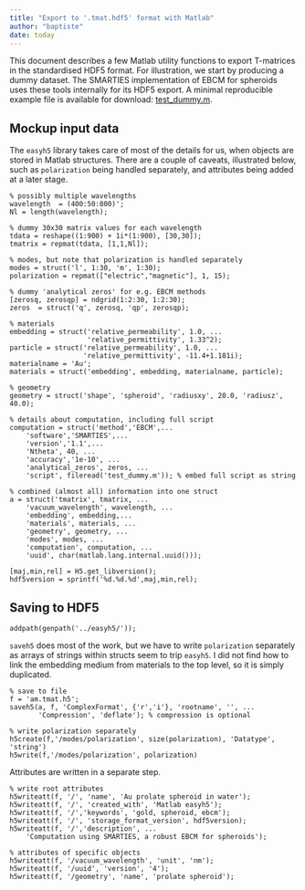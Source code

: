 ```yaml
---
title: "Export to '.tmat.hdf5' format with Matlab"
author: "baptiste"
date: today
---
```


This document describes a few Matlab utility functions to export T-matrices in the standardised HDF5 format. For illustration, we start by producing a dummy dataset. The SMARTIES implementation of EBCM for spheroids uses these tools internally for its HDF5 export. A minimal reproducible example file is available for download: [test_dummy.m](test_dummy.m).

## Mockup input data

The `easyh5` library takes care of most of the details for us, when objects are stored in Matlab structures. There are a couple of caveats, illustrated below, such as `polarization` being handled separately, and attributes being added at a later stage.

```.matlab
% possibly multiple wavelengths
wavelength  = (400:50:800)';
Nl = length(wavelength);

% dummy 30x30 matrix values for each wavelength
tdata = reshape((1:900) + 1i*(1:900), [30,30]);
tmatrix = repmat(tdata, [1,1,Nl]);

% modes, but note that polarization is handled separately
modes = struct('l', 1:30, 'm', 1:30); 
polarization = repmat(["electric","magnetic"], 1, 15);

% dummy 'analytical zeros' for e.g. EBCM methods
[zerosq, zerosqp] = ndgrid(1:2:30, 1:2:30);
zeros  = struct('q', zerosq, 'qp', zerosqp);

% materials
embedding = struct('relative_permeability', 1.0, ...
                   'relative_permittivity', 1.33^2);
particle = struct('relative_permeability', 1.0, ...
                  'relative_permittivity', -11.4+1.181i);
materialname = 'Au'; 
materials = struct('embedding', embedding, materialname, particle);

% geometry
geometry = struct('shape', 'spheroid', 'radiusxy', 20.0, 'radiusz', 40.0);

% details about computation, including full script
computation = struct('method','EBCM',...
    'software','SMARTIES',...
    'version','1.1',...
    'Ntheta', 40, ...
    'accuracy','1e-10', ...
    'analytical_zeros', zeros, ...
    'script', fileread('test_dummy.m')); % embed full script as string

% combined (almost all) information into one struct
a = struct('tmatrix', tmatrix, ...
    'vacuum_wavelength', wavelength, ...
    'embedding', embedding,...
    'materials', materials, ...
    'geometry', geometry, ...
    'modes', modes, ...
    'computation', computation, ...
    'uuid', char(matlab.lang.internal.uuid()));    

[maj,min,rel] = H5.get_libversion();
hdf5version = sprintf('%d.%d.%d',maj,min,rel);
```


## Saving to HDF5

```.matlab
addpath(genpath('../easyh5/'));
```

`saveh5` does most of the work, but we have to write `polarization` separately as arrays of strings within structs seem to trip `easyh5`. I did not find how to link the embedding medium from materials to the top level, so it is simply duplicated.

```.matlab
% save to file
f = 'am.tmat.h5';
saveh5(a, f, 'ComplexFormat', {'r','i'}, 'rootname', '', ...
       'Compression', 'deflate'); % compression is optional

% write polarization separately
h5create(f,'/modes/polarization', size(polarization), 'Datatype', 'string')
h5write(f,'/modes/polarization', polarization)
```

Attributes are written in a separate step. 

```.matlab
% write root attributes
h5writeatt(f, '/', 'name', 'Au prolate spheroid in water');
h5writeatt(f, '/', 'created_with', 'Matlab easyh5');
h5writeatt(f, '/','keywords', 'gold, spheroid, ebcm');
h5writeatt(f, '/', 'storage_format_version', hdf5version);
h5writeatt(f, '/','description', ...
    'Computation using SMARTIES, a robust EBCM for spheroids');
    
% attributes of specific objects
h5writeatt(f, '/vacuum_wavelength', 'unit', 'nm');
h5writeatt(f, '/uuid', 'version', '4');
h5writeatt(f, '/geometry', 'name', 'prolate spheroid');
```


